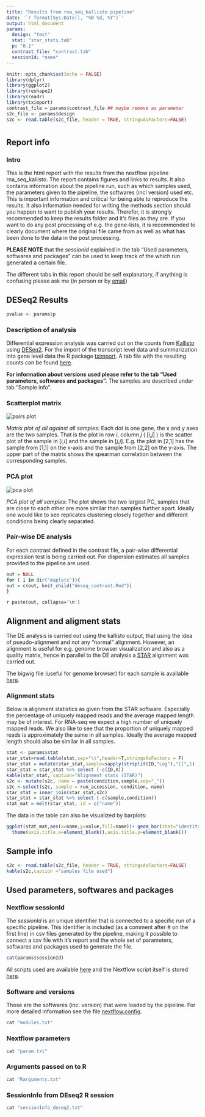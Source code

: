 ```yaml
---
title: "Results from rna_seq_kallisto pipeline"
date: '`r format(Sys.Date(), "%B %d, %Y")`'
output: html_document
params:
  design: "test"
  stat: "star_stats.tab"
  p: "0.1"
  contrast_file: "contrast.tab"
  sessionId: "name"
---
```


```r
knitr::opts_chunk$set(echo = FALSE)
library(dplyr)
library(ggplot2)
library(reshape2)
library(readr)
library(tximport)
contrast_file = params$contrast_file ## maybe remove as parameter
s2c_file <- params$design
s2c <- read.table(s2c_file, header = TRUE, stringsAsFactors=FALSE)
```

# {.tabset}

## Report info

### Intro

This is the html report with the results from the nextflow pipeline rna_seq_kallisto. The report contains figures and links to results. It also contains information about the pipeline run, such as which samples used, the parameters given to the pipeline, the softwares (incl version) used etc. This is important information and critical for being able to reproduce the results. It also information needed for writing the methods section should you happen to want to publish your results. Therefor, it is strongly recommended to keep the results folder and it's files as they are. If you want to do any post processing of e.g. the gene-lists, it is recommended to clearly document where the original file came from as well as what has been done to the data in the post processing.    

**PLEASE NOTE** that the *sessionId* explained in the tab "Used parameters, softwares and packages" can be used to keep track of the which run generated a certain file.

The different tabs in this report should be self explanatory, if anything is confusing please ask me (in person or by [email](mailto:elin.axelsson@gmi.oeaw.ac.at))
 

## DESeq2 Results

```r
pvalue <- params$p
```


### Description of analysis
Differential expression analysis was carried out on the counts from [Kallisto](https://pachterlab.github.io/kallisto/about) using [DESeq2](https://bioconductor.org/packages/release/bioc/vignettes/DESeq2/inst/doc/DESeq2.html). For the import of the transcript level data and summarization into gene level data the R package [tximport](https://bioconductor.org/packages/release/bioc/vignettes/tximport/inst/doc/tximport.html). A tab file with the resulting counts can be found [here](../kallisto_data/kallisto_counts.tab).

**For information about versions used please refer to the tab "Used parameters, softwares and packages".**  The samples are described under tab "Sample info".

### Scatterplot matrix
<img src="pairs.png" alt="pairs plot">

*Matrix plot of all against all samples:* Each dot is one gene, the x and y axes are the two samples. That is the plot in row *i*, column *j* ( [*i,j*] ) is the scatter plot of the sample in [*i,i*] and the sample in [*j,j*].  E.g. the plot in [2,1] has the sample from [1,1] on the x-axis and the sample from [2,2] on the y-axis. The upper part of the matrix shows the spearman correlation between the corresponding samples.



### PCA plot
<img src="pca.png" alt="pca plot">

*PCA plot of all samples*: The plot shows the two largest PC, samples that are close to each other are more similar than samples further apart. Ideally one would like to see replicates clustering closely together and different conditions being clearly separated.


### Pair-wise DE analysis

For each contrast defined in the contrast file, a pair-wise differential expression test is being carried out. For dispersion estimates all samples provided to the pipeline are used.

```r
out = NULL
for ( i in dir("maplots")){
out = c(out, knit_child("deseq_contrast.Rmd"))
}
```

`r paste(out, collapse='\n')`


## Alignment and aligment stats


The DE analysis is carried out using the kallisto output, that using the idea of pseudo-alignment and not any "normal" alignment. However, an alignment is useful for e.g. genome browser visualization and also as a quality matrix, hence in parallel to the DE analysis a [STAR](https://academic.oup.com/bioinformatics/article/29/1/15/272537) alignment was carried out.

The bigwig file (useful for genome browser) for each sample is available [here](../bam_bw/).

### Alignment stats

Below is alignment statistics as given from the STAR software. Especially the percentage of uniquely mapped reads and the average mapped length may be of interest. For RNA-seq we expect a high number of uniquely mapped reads. We also like to see that the proportion of uniquely mapped reads is approximately the same in all samples. Ideally the average mapped length should also be similar in all samples.

```r
stat <- params$stat
star_stat=read.table(stat,sep="\t",header=T,stringsAsFactors = F)
star_stat = mutate(star_stat,sample=sapply(strsplit(ID,"Log"),"[[",1) )
star_stat = star_stat %>% select (-c(ID,X))
kable(star_stat, caption="Alignment stats (STAR)")
s2c <- mutate(s2c, name = paste(condition,sample,sep="_"))
s2c <-select(s2c, sample = run_accession, condition, name)
star_stat = inner_join(star_stat,s2c)
star_stat = star_stat %>% select (-c(sample,condition))
stat_mat = melt(star_stat, id = c("name"))
```

The data in the table can also be visualized by barplots:

```r
ggplot(stat_mat,aes(x=name,y=value,fill=name))+ geom_bar(stat="identity")+facet_wrap(~variable,scales = "free")+ guides(fill=FALSE)+
  theme(axis.title.x=element_blank(),axis.title.y=element_blank())

```



## Sample info {#s_info}

```r
s2c <- read.table(s2c_file, header = TRUE, stringsAsFactors=FALSE)
kable(s2c,caption ="samples file used")
```



## Used parameters, softwares and packages

### Nextflow sessionId
The *sessionId* is an unique identifier that is connected to a specific run of a specific pipeline. This identifier is included (as a comment after # on the first line) in csv files generated by the pipeline,  making it possible to connect a csv file with it's report and the whole set of parameters, softwares and packages used to generate the file.

```r
cat(params$sessionId)
```
All scripts used are available [here](../used_script/) and the Nextflow script itself is stored [here](../nextflow/rna_seq1.nf).


### Software and versions
Those are the softwares (inc. version) that were loaded by the pipeline. For more detailed information see the file [nextflow.config](../nextflow/nextflow.config). 

```r
cat "modules.txt"
```


### Nextflow parameters
```r
cat "param.txt"
```

### Arguments passed on to R
```r
cat "Rarguments.txt"
```

### SessionInfo from DEseq2 R session
```r
cat "sessionInfo_deseq2.txt"
```




